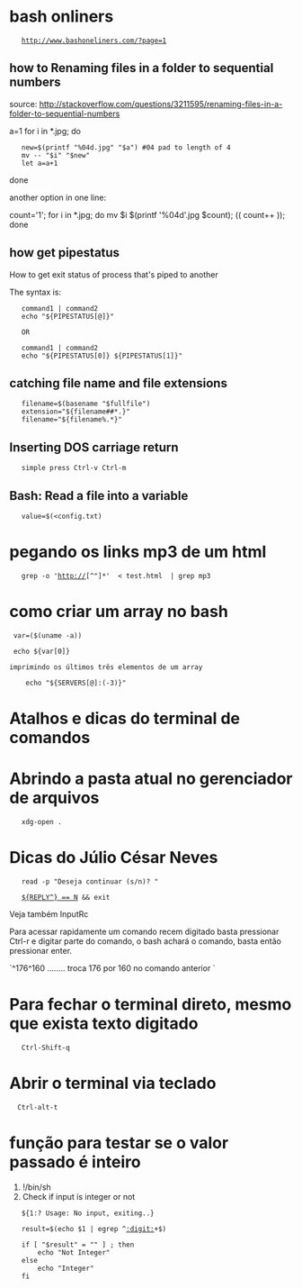 = bash onliners =

	http://www.bashoneliners.com/?page=1

==how to Renaming files in a folder to sequential numbers==

source: http://stackoverflow.com/questions/3211595/renaming-files-in-a-folder-to-sequential-numbers

a=1
for i in *.jpg; do
    new=$(printf "%04d.jpg" "$a") #04 pad to length of 4
    mv -- "$i" "$new"
    let a=a+1
done

another option in one line:

count='1'; for i in *.jpg; do mv $i $(printf '%04d'.jpg $count); (( count++ )); done

==how get pipestatus==
How to get exit status of process that's piped to another

The syntax is:

    command1 | command2
    echo "${PIPESTATUS[@]}"

    OR

    command1 | command2
    echo "${PIPESTATUS[0]} ${PIPESTATUS[1]}"

==catching file name and file extensions==

    filename=$(basename "$fullfile")
    extension="${filename##*.}"
    filename="${filename%.*}"


==Inserting DOS carriage return==

    simple press Ctrl-v Ctrl-m

==Bash: Read a file into a variable==

    value=$(<config.txt)

= pegando os links mp3 de um html =

	grep -o 'http://[^"]*'  < test.html  | grep mp3

= como criar um array no bash=

  var=($(uname -a))

  echo ${var[0]}

 imprimindo os últimos três elementos de um array

     echo "${SERVERS[@]:(-3)}"

=Atalhos e dicas do terminal de comandos=

=Abrindo a pasta atual no gerenciador de arquivos=

    xdg-open .

=Dicas do Júlio César Neves=

    read -p "Deseja continuar (s/n)? "

    [[ ${REPLY^} == N ]] && exit

Veja também InputRc

Para acessar rapidamente um comando recem digitado basta
pressionar Ctrl-r e digitar parte do comando, o bash achará
o comando, basta então pressionar enter.

`^176^160 ........ troca 176 por 160 no comando anterior `

=Para fechar o terminal direto, mesmo que exista texto digitado=

    Ctrl-Shift-q

=Abrir o terminal via teclado=

   Ctrl-alt-t

=função para testar se o valor passado é inteiro=

#!/bin/sh
#Check if input is integer or not

    ${1:? Usage: No input, exiting..}

    result=$(echo $1 | egrep ^[[:digit:]]+$)

    if [ "$result" = "" ] ; then
        echo "Not Integer"
    else
        echo "Integer"
    fi
